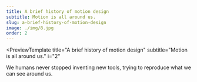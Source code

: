 ```yaml
---
title: A brief history of motion design
subtitle: Motion is all around us.
slug: a-brief-history-of-motion-design
image: ./img/8.jpg
order: 2
---
```


<PreviewTemplate
  title="A brief history of motion design"
  subtitle="Motion is all around us."
  i="2"
>
  We humans never stopped inventing new tools, trying to reproduce what we can
  see around us.

  <ReadTheNextArticle
    title="Caves drawings"
    description="Caves drawings are spectacular 🐆But more than that ..."
    linkTo="/a-brief-history-of-motion-design/index"
  />

</PreviewTemplate>
